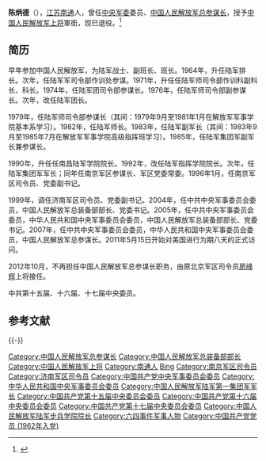 {{中国人民解放军将领
| name = 陈炳德
| image name = Gen. Chen Bingde.jpg
| job = 中国人民解放军第十一任总参谋长
| job-1 = 中国人民解放军总装备部第三任部长
| job2 = 
*中国共产党中央军事委员会委员
*中华人民共和国中央军事委员会委员
*中国共产党中央委员
*中华人民共和国第十一届全国人民代表大会代表
| period = 2007年9月－2012年10月
| period-1 = 2004年9月－2007年9月
| birthname =
| other_names =
| foreign_names =
| english_names =
| Sex = 男
| date of birth = 1941年7月
| place of birth = {{ROC}}[[江蘇省_(中華民國)|江苏省]][[南通县|南通县]]
| date of death = 
| place of death = 
| nationality ={{PRC}}
| residence ={{PRC}}[[北京市|北京市]]
| languages =[[汉语|汉语]]
| height =
| weight =
| party = {{CPC}}
| rank = [[中国人民解放军上将|中国人民解放军上将]]
| spouse = 
| relatives = 
| educate = 
*中国人民解放军军事学院基本系
*中国人民解放军军事学院高级指挥班
| past = 
| work =
| award =
| rankrecord= 
*1961年4月被授予[[列兵|列兵]]军衔
*1962年4月晋升[[上等兵|上等兵]]军衔
*1962年12月晋升[[下士|下士]]军衔
*1963年6月晋升[[中士|中士]]军衔
*1964年6月晋升[[上士|上士]]军衔
*1964年8月晋升[[少尉|少尉]]军衔
*1988年9月被授予[[少将|少将]]军衔
*1995年7月晋升[[中将|中将]]军衔
*2002年6月晋升[[上将|上将]]军衔
}}

'''陈炳德'''（{{bd|1941年|7月|catIdx=C陈}}），[[江苏|江苏]][[南通|南通]]人，曾任[[中央军委|中央军委]]委员、[[中国人民解放军总参谋长|中国人民解放军总参谋长]]，授予[[中国人民解放军上将|中国人民解放军上将]]軍銜，现已退役。<ref>{{Cite web |url=http://military.people.com.cn/GB/8221/7007550.html |title=陈炳德简历 人民网 2008年03月17日 |accessdate=2011年5月17日 |archive-date=2011年11月20日 |archive-url=https://web.archive.org/web/20111120235736/http://military.people.com.cn/GB/8221/7007550.html |dead-url=no }}</ref>

==简历==
早年参加中国人民解放军，为陆军战士、副班长、班长。1964年，升任陆军排长。次年，任陆军军司令部作训处参谋。1971年，升任任陆军师司令部作训科副科长、科长。1974年，任陆军团司令部参谋长。1976年，任陆军师司令部副参谋长。次年，改任陆军团长。

1979年，任陆军师司令部参谋长（其间：1979年9月至1981年1月在解放军军事学院基本系学习）。1982年，任陆军师长。1983年，任陆军副军长（其间：1983年9月至1985年7月在解放军军事学院高级指挥班学习）。1985年，任陆军集团军副军长兼参谋长。

1990年，升任任南昌陆军学院院长。1992年，改任陆军指挥学院院长。次年，任陆军集团军军长；同年任南京军区参谋长、军区党委常委。1996年1月，任南京军区司令员、党委副书记。

1999年，调任济南军区司令员、党委副书记。2004年，任中共中央军事委员会委员，中国人民解放军总装备部部长、党委书记。2005年，任中共中央军事委员会委员，中华人民共和国中央军事委员会委员，中国人民解放军总装备部部长、党委书记。2007年，任中共中央军事委员会委员，中华人民共和国中央军事委员会委员，中国人民解放军总参谋长。2011年5月15日开始对美国进行为期八天的正式访问。

2012年10月，不再担任中国人民解放军总参谋长职务，由原北京军区司令员[[房峰辉|房峰辉]]上将接任。

中共第十五届、十六届、十七届中央委员。

== 参考文献 ==
{{Reflist}}

{{-}}
{{start box}}
{{s-mil|pla}}
{{s-before|[[梁光烈|梁光烈]]}}
{{s-title|[[中國人民解放軍總參謀長|中國人民解放軍總參謀長]]|2007年至2012年10月}}
{{s-after|[[房峰辉|房峰辉]]}}
{{s-before|[[李繼耐|李繼耐]]}}
{{s-title|[[中國人民解放軍總裝備部|中國人民解放軍總裝備部]]部長|2004年－2007年}}
{{s-after|[[常万全|常万全]]}}
{{end box}}
{{中央军委/17}}
{{中央军委/16.2}}
{{中国人民解放军总参谋长}}
{{中国人民解放军总装备部部长}}
{{中国人民解放军上将/2002}}
{{normdaten}}
{{DEFAULTSORT:chen bingde}}
[[Category:中国人民解放军总参谋长|Category:中国人民解放军总参谋长]]
[[Category:中国人民解放军总装备部部长|Category:中国人民解放军总装备部部长]]
[[Category:中国人民解放军上将|Category:中国人民解放军上将]]
[[Category:南通人|Category:南通人]]
[[Category:陳姓|Bing]]
[[Category:南京军区司令员|Category:南京军区司令员]]
[[Category:济南军区司令员|Category:济南军区司令员]]
[[Category:中国共产党中央军事委员会委员|Category:中国共产党中央军事委员会委员]]
[[Category:中华人民共和国中央军事委员会委员|Category:中华人民共和国中央军事委员会委员]]
[[Category:中国人民解放军陆军第一集团军军长|Category:中国人民解放军陆军第一集团军军长]]
[[Category:中国共产党第十五届中央委员会委员|Category:中国共产党第十五届中央委员会委员]]
[[Category:中国共产党第十六届中央委员会委员|Category:中国共产党第十六届中央委员会委员]]
[[Category:中国共产党第十七届中央委员会委员|Category:中国共产党第十七届中央委员会委员]]
[[Category:中国人民解放军陆军步兵学院院长|Category:中国人民解放军陆军步兵学院院长]]
[[Category:六四事件军事人物|Category:六四事件军事人物]]
[[Category:中国共产党党员_(1962年入党)|Category:中国共产党党员 (1962年入党)]]